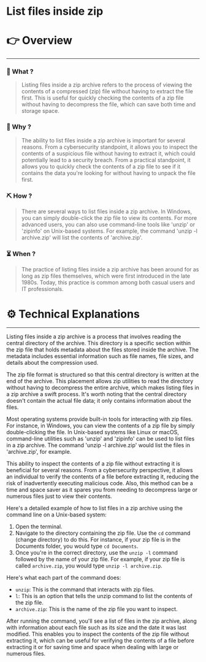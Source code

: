 # List files inside zip


# 👉 Overview

---

### 👀 What ?

> Listing files inside a zip archive refers to the process of viewing the contents of a compressed (zip) file without having to extract the file first. This is useful for quickly checking the contents of a zip file without having to decompress the file, which can save both time and storage space.
> 

### 🧐 Why ?

> The ability to list files inside a zip archive is important for several reasons. From a cybersecurity standpoint, it allows you to inspect the contents of a suspicious file without having to extract it, which could potentially lead to a security breach. From a practical standpoint, it allows you to quickly check the contents of a zip file to see if it contains the data you're looking for without having to unpack the file first.
> 

### ⛏️ How ?

> There are several ways to list files inside a zip archive. In Windows, you can simply double-click the zip file to view its contents. For more advanced users, you can also use command-line tools like 'unzip' or 'zipinfo' on Unix-based systems. For example, the command 'unzip -l archive.zip' will list the contents of 'archive.zip'.
> 

### ⏳ When ?

> The practice of listing files inside a zip archive has been around for as long as zip files themselves, which were first introduced in the late 1980s. Today, this practice is common among both casual users and IT professionals.
> 

# ⚙️ Technical Explanations

---

Listing files inside a zip archive is a process that involves reading the central directory of the archive. This directory is a specific section within the zip file that holds metadata about the files stored inside the archive. The metadata includes essential information such as file names, file sizes, and details about the compression used.

The zip file format is structured so that this central directory is written at the end of the archive. This placement allows zip utilities to read the directory without having to decompress the entire archive, which makes listing files in a zip archive a swift process. It's worth noting that the central directory doesn't contain the actual file data; it only contains information about the files.

Most operating systems provide built-in tools for interacting with zip files. For instance, in Windows, you can view the contents of a zip file by simply double-clicking the file. In Unix-based systems like Linux or macOS, command-line utilities such as 'unzip' and 'zipinfo' can be used to list files in a zip archive. The command 'unzip -l archive.zip' would list the files in 'archive.zip', for example.

This ability to inspect the contents of a zip file without extracting it is beneficial for several reasons. From a cybersecurity perspective, it allows an individual to verify the contents of a file before extracting it, reducing the risk of inadvertently executing malicious code. Also, this method can be a time and space saver as it spares you from needing to decompress large or numerous files just to view their contents.

Here's a detailed example of how to list files in a zip archive using the command line on a Unix-based system:

1. Open the terminal.
2. Navigate to the directory containing the zip file. Use the `cd` command (change directory) to do this. For instance, if your zip file is in the Documents folder, you would type `cd Documents`.
3. Once you're in the correct directory, use the `unzip -l` command followed by the name of your zip file. For example, if your zip file is called `archive.zip`, you would type `unzip -l archive.zip`.

Here's what each part of the command does:

- `unzip`: This is the command that interacts with zip files.
- `l`: This is an option that tells the unzip command to list the contents of the zip file.
- `archive.zip`: This is the name of the zip file you want to inspect.

After running the command, you'll see a list of files in the zip archive, along with information about each file such as its size and the date it was last modified. This enables you to inspect the contents of the zip file without extracting it, which can be useful for verifying the contents of a file before extracting it or for saving time and space when dealing with large or numerous files.
